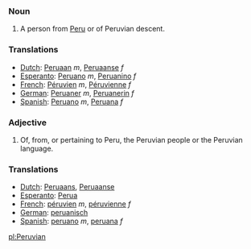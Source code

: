 ===Noun===
#A person from [[Peru]] or of Peruvian descent.

===Translations===
*[[Dutch]]: [[Peruaan]] ''m'', [[Peruaanse]] ''f''
*[[Esperanto]]: [[Peruano]] ''m'', [[Peruanino]] ''f''
*[[French]]: [[Péruvien]] ''m'', [[Péruvienne]] ''f''
*[[German]]: [[Peruaner]] ''m'', [[Peruanerin]] ''f''
*[[Spanish]]: [[Peruano]] ''m'', [[Peruana]] ''f''

===Adjective===
#Of, from, or pertaining to Peru, the Peruvian people or the Peruvian language.

===Translations===
*[[Dutch]]: [[Peruaans]], [[Peruaanse]]
*[[Esperanto]]: [[Perua]]
*[[French]]: [[péruvien]] ''m'', [[péruvienne]] ''f''
*[[German]]: [[peruanisch]]
*[[Spanish]]: [[peruano]] ''m'', [[peruana]] ''f''

[[pl:Peruvian]]